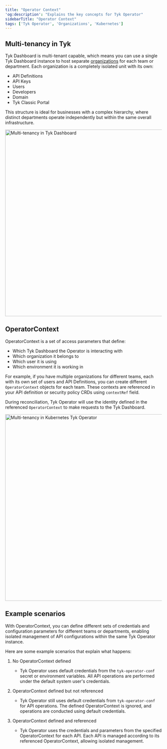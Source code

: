 ```yaml
---
title: "Operator Context"
'og:description': "Explains the key concepts for Tyk Operator"
sidebarTitle: "Operator Context"
tags: ['Tyk Operator', 'Organizations', 'Kubernetes']
---
```


## Multi-tenancy in Tyk

Tyk Dashboard is multi-tenant capable, which means you can use a single Tyk Dashboard instance to host separate [organizations](/basic-config-and-security/security/dashboard/organisations) for each team or department. Each organization is a completely isolated unit with its own:

- API Definitions
- API Keys
- Users
- Developers
- Domain
- Tyk Classic Portal

This structure is ideal for businesses with a complex hierarchy, where distinct departments operate independently but within the same overall infrastructure.

<img src="/img/operator/tyk-organisations.svg" alt="Multi-tenancy in Tyk Dashboard" width="600" />

## OperatorContext

OperatorContext is a set of access parameters that define:

- Which Tyk Dashboard the Operator is interacting with
- Which organization it belongs to
- Which user it is using
- Which environment it is working in

For example, if you have multiple organizations for different teams, each with its own set of users and API Definitions, you can create different `OperatorContext` objects for each team. These contexts are referenced in your API definition or security policy CRDs using `contextRef` field.

During reconciliation, Tyk Operator will use the identity defined in the referenced `OperatorContext` to make requests to the Tyk Dashboard.

<img src="/img/operator/tyk-operator-context.svg" alt="Multi-tenancy in Kubernetes Tyk Operator" width="600" />

## Example scenarios

With OperatorContext, you can define different sets of credentials and configuration parameters for different teams or departments, enabling isolated management of API configurations within the same Tyk Operator instance.

Here are some example scenarios that explain what happens:

1. No OperatorContext defined
    - Tyk Operator uses default credentials from the `tyk-operator-conf` secret or environment variables. All API operations are performed under the default system user's credentials.

2. OperatorContext defined but not referenced
    - Tyk Operator still uses default credentials from `tyk-operator-conf` for API operations. The defined OperatorContext is ignored, and operations are conducted using default credentials.

3. OperatorContext defined and referenced
    - Tyk Operator uses the credentials and parameters from the specified OperatorContext for each API. Each API is managed according to its referenced OperatorContext, allowing isolated management.